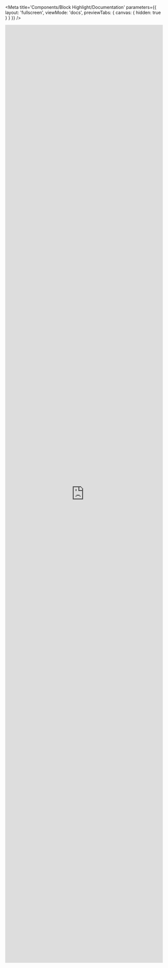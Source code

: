 

<Meta
    title='Components/Block Highlight/Documentation'
    parameters={{
        layout: 'fullscreen',
        viewMode: 'docs',
        previewTabs: { canvas: { hidden: true } }
    }}
/>

<!-- <iframe width='100%' height='100%' src='https://www.figma.com/embed?embed_host=share&url=https%3A%2F%2Fwww.figma.com%2Ffile%2Fonz9Pxh4ERqykGiv9bg7Ua%2FDS---Specs%3Fnode-id%3D1190%253A66449' frameBorder='0' allowfullscreen></iframe> -->
<iframe width='100%' height='3000px' src='https://www.figma.com/embed?embed_host=share&url=https://www.figma.com/file/onz9Pxh4ERqykGiv9bg7Ua/DS---Specs?node-id=1248%3A66581' frameBorder='0' allowfullscreen></iframe>

